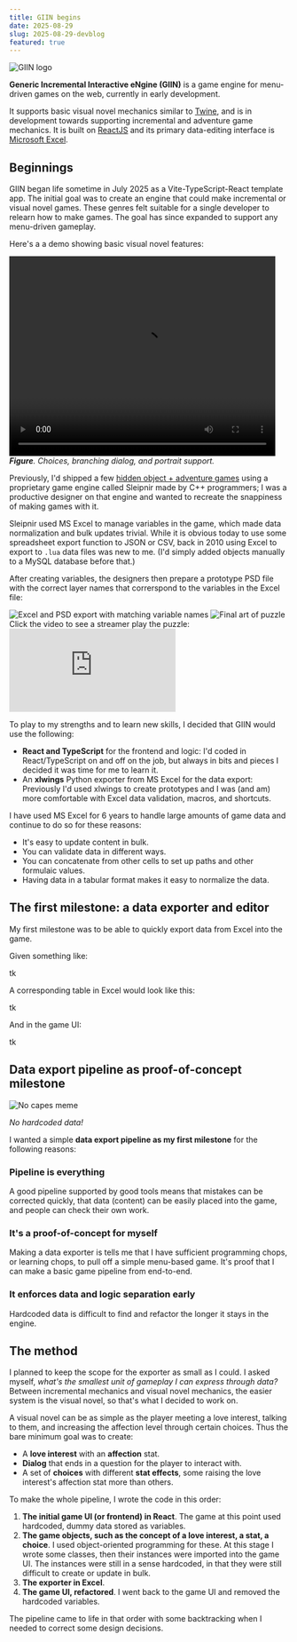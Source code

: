 ```yaml
---
title: GIIN begins
date: 2025-08-29
slug: 2025-08-29-devblog
featured: true
---
```


<Image src={giinLogo} alt='GIIN logo' />

**Generic Incremental Interactive eNgine (GIIN)** is a game engine for menu-driven games on the web, currently in early development.

It supports basic visual novel mechanics similar to [Twine](www.twinery.org), and is in development towards supporting incremental and adventure game mechanics. It is built on [ReactJS](https://react.dev/) and its primary data-editing interface is [Microsoft Excel](https://en.wikipedia.org/wiki/Microsoft_Excel).

## Beginnings

GIIN began life sometime in July 2025 as a Vite-TypeScript-React template app. The initial goal was to create an engine that could make incremental or visual novel games. These genres felt suitable for a single developer to relearn how to make games. The goal has since expanded to support any menu-driven gameplay.

Here's a a demo showing basic visual novel features:

<video width="480" height="360" controls><source src={demoLog1} type="video/mp4" /></video>
_**Figure**. Choices, branching dialog, and portrait support._

Previously, I'd shipped a few [hidden object + adventure games](https://store.steampowered.com/app/466030/Otherworld_Spring_of_Shadows_Collectors_Edition/) using a proprietary game engine called Sleipnir made by C++ programmers; I was a productive designer on that engine and wanted to recreate the snappiness of making games with it.
 
Sleipnir used MS Excel to manage variables in the game, which made data normalization and bulk updates trivial. While it is obvious today to use some spreadsheet export function to JSON or CSV, back in 2010 using Excel to export to `.lua` data files was new to me. (I'd simply added objects manually to a MySQL database before that.)

After creating variables, the designers then prepare a prototype PSD file with the correct layer names that correrspond to the variables in the Excel file:

<Image src={excelToPsd} alt='Excel and PSD export with matching variable names' />
<Image src={sq007b} alt='Final art of puzzle' />
Click the video to see a streamer play the puzzle:
<iframe
src="https://www.youtube.com/embed/vClmDekSGso?start=761"
frameborder="0"  
allowfullscreen></iframe>

To play to my strengths and to learn new skills, I decided that GIIN would use the following:

- **React and TypeScript** for the frontend and logic: I'd coded in React/TypeScript on and off on the job, but always in bits and pieces I decided it was time for me to learn it.
- An **xlwings** Python exporter from MS Excel for the data export: Previously I'd used xlwings to create prototypes and I was (and am) more comfortable with Excel data validation, macros, and shortcuts.

I have used MS Excel for 6 years to handle large amounts of game data and continue to do so for these reasons:

- It's easy to update content in bulk.
- You can validate data in different ways.
- You can concatenate from other cells to set up paths and other formulaic values. 
- Having data in a tabular format makes it easy to normalize the data.

## The first milestone: a data exporter and editor

My first milestone was to be able to quickly export data from Excel into the game.

Given something like:

tk

A corresponding table in Excel would look like this:

tk

And in the game UI:

tk

## Data export pipeline as proof-of-concept milestone

![No capes meme](/public/memes/no-capes.gif)

_No hardcoded data!_

I wanted a simple **data export pipeline as my first milestone** for the following reasons:

### Pipeline is everything

A good pipeline supported by good tools means that mistakes can be corrected quickly, that data (content) can be easily placed into the game, and people can check their own work.

### It's a proof-of-concept for myself

Making a data exporter is tells me that I have sufficient programming chops, or learning chops, to pull off a simple menu-based game. It's proof that I can make a basic game pipeline from end-to-end.

### It enforces data and logic separation early

Hardcoded data is difficult to find and refactor the longer it stays in the engine.

## The method

I planned to keep the scope for the exporter as small as I could. I asked myself, _what's the smallest unit of gameplay I can express through data?_ Between incremental mechanics and visual novel mechanics, the easier system is the visual novel, so that's what I decided to work on.

A visual novel can be as simple as the player meeting a love interest, talking to them, and increasing the affection level through certain choices. Thus the bare minimum goal was to create:

- A **love interest** with an **affection** stat.
- **Dialog** that ends in a question for the player to interact with.
- A set of **choices** with different **stat effects**, some raising the love interest's affection stat more than others.

To make the whole pipeline, I wrote the code in this order:

1. **The initial game UI (or frontend) in React**. The game at this point used hardcoded, dummy data stored as variables.
2. **The game objects, such as the concept of a love interest, a stat, a choice**. I used object-oriented programming for these. At this stage I wrote some classes, then their instances were imported into the game UI. The instances were still in a sense hardcoded, in that they were still difficult to create or update in bulk.
3. **The exporter in Excel**. 
4. **The game UI, refactored**. I went back to the game UI and removed the hardcoded variables.

The pipeline came to life in that order with some backtracking when I needed to correct some design decisions.


